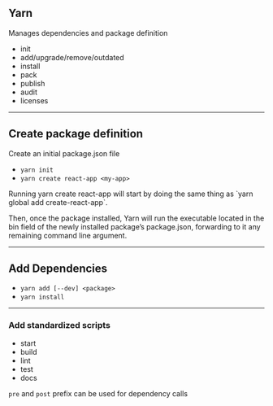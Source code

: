 
## Yarn

Manages dependencies and package definition

- init
- add/upgrade/remove/outdated
- install
- pack
- publish
- audit
- licenses

---


## Create package definition

Create an initial package.json file

- `yarn init` 
- `yarn create react-app <my-app>`

<Notes>
Running yarn create react-app will start by doing the same thing as 
`yarn global add create-react-app`. 

Then, once the package installed, Yarn will run the executable located in the bin field of the newly installed package’s package.json, forwarding to it any remaining command line argument.
</Notes>

---

## Add Dependencies

- `yarn add [--dev] <package>`
- `yarn install`

---

### Add standardized scripts

- start
- build
- lint
- test
- docs

`pre` and `post` prefix can be used for dependency calls

